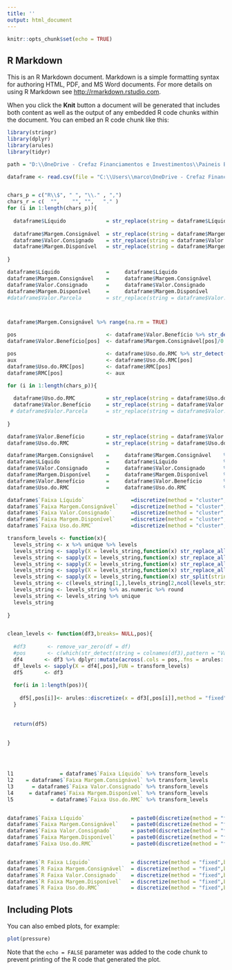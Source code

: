```yaml
---
title: ''
output: html_document
---
```


```r
knitr::opts_chunk$set(echo = TRUE)
```

## R Markdown

This is an R Markdown document. Markdown is a simple formatting syntax for authoring HTML, PDF, and MS Word documents. For more details on using R Markdown see <http://rmarkdown.rstudio.com>.

When you click the **Knit** button a document will be generated that includes both content as well as the output of any embedded R code chunks within the document. You can embed an R code chunk like this:

```r
library(stringr)
library(dplyr)
library(arules)
library(tidyr)

path = "D:\\OneDrive - Crefaz Financiamentos e Investimentos\\Paineis BI\\Relatorios\\PROMOBANK\\crefaz_aposentados_backtest - higienizada_jan_2022.csv"

dataframe <- read.csv(file = "C:\\Users\\marco\OneDrive - Crefaz Financiamentos e Investimentos\\Paineis BI\\Relatorios\\PROMOBANK",sep = ";",header = TRUE,encoding = 'utf-8')


chars_p = c("R\\$", " ", "\\." , ",")
chars_r = c(  "",    "", "",   "." )
for (i in 1:length(chars_p)){
  
  dataframe$Líquido             = str_replace(string = dataframe$Líquido,pattern = chars_p[i],replacement = chars_r[i])
  
  dataframe$Margem.Consignável  = str_replace(string = dataframe$Margem.Consignável ,pattern = chars_p[i],replacement = chars_r[i])
  dataframe$Valor.Consignado    = str_replace(string = dataframe$Valor.Consignado ,pattern = chars_p[i],replacement = chars_r[i])
  dataframe$Margem.Disponível   = str_replace(string = dataframe$Margem.Disponível ,pattern = chars_p[i],replacement = chars_r[i])
  
}

dataframe$Líquido               =     dataframe$Líquido                  %>% as.numeric 
dataframe$Margem.Consignável    =     dataframe$Margem.Consignável       %>% as.numeric 
dataframe$Valor.Consignado      =     dataframe$Valor.Consignado         %>% as.numeric 
dataframe$Margem.Disponível     =     dataframe$Margem.Disponível        %>% as.numeric 
#dataframe$Valor.Parcela        = str_replace(string = dataframe$Valor.Parcela ,pattern = chars_p[i],replacement = chars_r[i])          %>% as.numeric 



dataframe$Margem.Consignável %>% range(na.rm = TRUE)

pos                             <- dataframe$Valor.Benefício %>% str_detect(pattern = "@") %>% which
dataframe$Valor.Benefício[pos]  <- dataframe$Margem.Consignável[pos]/0.35

pos                             <- dataframe$Uso.do.RMC %>% str_detect(pattern = "SIM|NAO") %>% which
aux                             <- dataframe$Uso.do.RMC[pos]
dataframe$Uso.do.RMC[pos]       <- dataframe$RMC[pos]
dataframe$RMC[pos]              <- aux

for (i in 1:length(chars_p)){
  
  dataframe$Uso.do.RMC          = str_replace(string = dataframe$Uso.do.RMC ,pattern = chars_p[i],replacement = chars_r[i])
  dataframe$Valor.Benefício     = str_replace(string = dataframe$Valor.Benefício ,pattern = chars_p[i],replacement = chars_r[i])
 # dataframe$Valor.Parcela      = str_replace(string = dataframe$Valor.Parcela ,pattern = chars_p[i],replacement = chars_r[i])
  
}

dataframe$Valor.Benefício       = str_replace(string = dataframe$Valor.Benefício ,pattern = chars_p[i],replacement = chars_r[i])        %>% as.numeric 
dataframe$Uso.do.RMC            = str_replace(string = dataframe$Uso.do.RMC ,pattern = chars_p[i],replacement = chars_r[i])             %>% as.numeric 

dataframe$Margem.Consignável    =     dataframe$Margem.Consignável    %>% replace_na(0)
dataframe$Líquido               =     dataframe$Líquido               %>% replace_na(0)
dataframe$Valor.Consignado      =     dataframe$Valor.Consignado      %>% replace_na(0)
dataframe$Margem.Disponível     =     dataframe$Margem.Disponível     %>% replace_na(0)
dataframe$Valor.Benefício       =     dataframe$Valor.Benefício       %>% replace_na(0)
dataframe$Uso.do.RMC            =     dataframe$Uso.do.RMC            %>% replace_na(0)

dataframe$`Faixa Líquido`               =discretize(method = "cluster",breaks = 10,x = dataframe$Líquido)
dataframe$`Faixa Margem.Consignável`    =discretize(method = "cluster",breaks = 3,x = dataframe$Margem.Consignável)
dataframe$`Faixa Valor.Consignado`      =discretize(method = "cluster",breaks = 8,x = dataframe$Valor.Consignado)
dataframe$`Faixa Margem.Disponível`     =discretize(method = "cluster",breaks = 10,x = dataframe$Margem.Disponível)
dataframe$`Faixa Uso.do.RMC`            =discretize(method = "cluster",breaks = 5,x = dataframe$Uso.do.RMC) 

transform_levels <- function(x){
  levels_string <- x %>% unique %>% levels 
  levels_string <- sapply(X = levels_string,function(x) str_replace_all(string =  x,pattern = "\\[",replacement= ""))
  levels_string <- sapply(X = levels_string,function(x) str_replace_all(string =  x,pattern = "\\]",replacement= ""))
  levels_string <- sapply(X = levels_string,function(x) str_replace_all(string =  x,pattern = "\\)",replacement= ""))
  levels_string <- sapply(X = levels_string,function(x) str_replace_all(string =  x,pattern = "\\(",replacement= ""))
  levels_string <- sapply(X = levels_string,function(x) str_split(string = x,pattern = ",")) %>% as.data.frame
  levels_string <- c(levels_string[1,],levels_string[2,ncol(levels_string)]) %>% as.data.frame %>% t
  levels_string <- levels_string %>% as.numeric %>% round
  levels_string <- levels_string %>% unique
  levels_string
  
}


clean_levels <- function(df3,breaks= NULL,pos){
  
  #df3       <- remove_var_zero(df = df)  
  #pos       <- c(which(str_detect(string = colnames(df3),pattern = "Val" )),  which(str_detect(string = colnames(df3),pattern = "Qua")))
  df4       <- df3 %>% dplyr::mutate(across(.cols = pos,.fns = arules::discretize,dig.lab = 2,breaks = breaks,method = "frequency"))
  df_levels <- sapply(X = df4[,pos],FUN = transform_levels) 
  df5       <- df3
  
  for(i in 1:length(pos)){
    
    df5[,pos[i]]<- arules::discretize(x = df3[,pos[i]],method = "fixed",breaks = df_levels[[i]])
  }
  
  
  return(df5)
  
  
}




l1               = dataframe$`Faixa Líquido` %>% transform_levels
l2    = dataframe$`Faixa Margem.Consignável` %>% transform_levels
l3      = dataframe$`Faixa Valor.Consignado` %>% transform_levels
l4     = dataframe$`Faixa Margem.Disponível` %>% transform_levels
l5            = dataframe$`Faixa Uso.do.RMC` %>% transform_levels


dataframe$`Faixa Líquido`               = paste0(discretize(method = "fixed",breaks = l1,x = dataframe$Líquido,labels = FALSE),discretize(method = "fixed",breaks = l1,x = dataframe$Líquido))
dataframe$`Faixa Margem.Consignável`    = paste0(discretize(method = "fixed",breaks = l2,x = dataframe$Margem.Consignável,labels = FALSE),discretize(method = "fixed",breaks = l2,x = dataframe$Margem.Consignável))
dataframe$`Faixa Valor.Consignado`      = paste0(discretize(method = "fixed",breaks = l3,x = dataframe$Valor.Consignado,labels = FALSE),discretize(method = "fixed",breaks = l3,x = dataframe$Valor.Consignado))
dataframe$`Faixa Margem.Disponível`     = paste0(discretize(method = "fixed",breaks = l4,x = dataframe$Margem.Disponível,labels = FALSE),discretize(method = "fixed",breaks = l4,x = dataframe$Margem.Disponível))
dataframe$`Faixa Uso.do.RMC`            = paste0(discretize(method = "fixed",breaks = l5,x = dataframe$Uso.do.RMC,labels = FALSE),discretize(method = "fixed",breaks = l5,x = dataframe$Uso.do.RMC))


dataframe$`R Faixa Líquido`             = discretize(method = "fixed",breaks = l1,x = dataframe$Líquido,labels = FALSE)         
dataframe$`R Faixa Margem.Consignável`  = discretize(method = "fixed",breaks = l2,x = dataframe$Margem.Consignável,labels = FALSE)
dataframe$`R Faixa Valor.Consignado`    = discretize(method = "fixed",breaks = l3,x = dataframe$Valor.Consignado,labels = FALSE)   
dataframe$`R Faixa Margem.Disponível`   = discretize(method = "fixed",breaks = l4,x = dataframe$Margem.Disponível,labels = FALSE)  
dataframe$`R Faixa Uso.do.RMC`          = discretize(method = "fixed",breaks = l5,x = dataframe$Uso.do.RMC,labels = FALSE)
```

## Including Plots

You can also embed plots, for example:

```r
plot(pressure)
```

Note that the `echo = FALSE` parameter was added to the code chunk to prevent printing of the R code that generated the plot.
